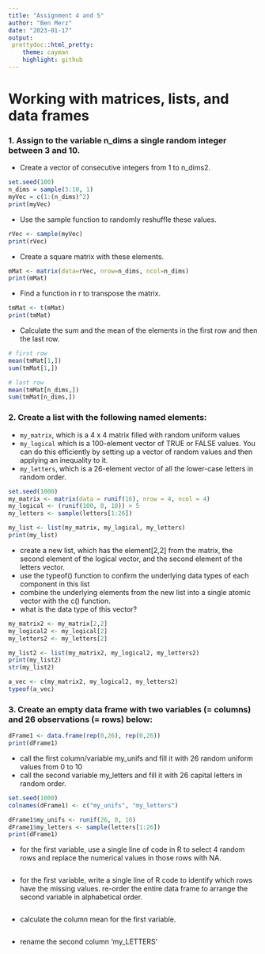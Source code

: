 ```yaml
---
title: "Assignment 4 and 5"
author: "Ben Merz"
date: "2023-01-17"
output: 
 prettydoc::html_pretty:
    theme: cayman
    highlight: github
---
```


# Working with matrices, lists, and data frames

### 1. Assign to the variable n_dims a single random integer between 3 and 10.
  + Create a vector of consecutive integers from 1 to n_dims2.
  
```r
set.seed(100)
n_dims = sample(3:10, 1)
myVec = c(1:(n_dims)^2)
print(myVec)
```
  + Use the sample function to randomly reshuffle these values.
```r
rVec <- sample(myVec)
print(rVec)
```
  + Create a square matrix with these elements.
```r
mMat <- matrix(data=rVec, nrow=n_dims, ncol=n_dims)
print(mMat)
```
  + Find a function in r to transpose the matrix.
```r
tmMat <- t(mMat)
print(tmMat)
```
  + Calculate the sum and the mean of the elements in the first row and then the last row.
```r
# first row
mean(tmMat[1,])
sum(tmMat[1,])

# last row
mean(tmMat[n_dims,])
sum(tmMat[n_dims,])
```
### 2. Create a list with the following named elements:
  + `my_matrix`, which is a 4 x 4 matrix filled with random uniform values
  + `my_logical` which is a 100-element vector of TRUE or FALSE values. You can do this efficiently by setting up a vector of random values and then applying an inequality to it.
  + `my_letters`, which is a 26-element vector of all the lower-case letters in random order.
```r
set.seed(1000)
my_matrix <- matrix(data = runif(16), nrow = 4, ncol = 4)
my_logical <- (runif(100, 0, 10)) > 5
my_letters <- sample(letters[1:26])

my_list <- list(my_matrix, my_logical, my_letters)
print(my_list)
```
  + create a new list, which has the element[2,2] from the matrix, the second element of the logical vector, and the second element of the letters vector.
  + use the typeof() function to confirm the underlying data types of each component in this list
  + combine the underlying elements from the new list into a single atomic vector with the c() function.
  + what is the data type of this vector?
```r
my_matrix2 <- my_matrix[2,2]
my_logical2 <- my_logical[2]
my_letters2 <- my_letters[2]

my_list2 <- list(my_matrix2, my_logical2, my_letters2)
print(my_list2)
str(my_list2)

a_vec <- c(my_matrix2, my_logical2, my_letters2)
typeof(a_vec)
```
### 3. Create an empty data frame with two variables (= columns) and 26 observations (= rows) below:
```r
dFrame1 <- data.frame(rep(0,26), rep(0,26))
print(dFrame1)
```
  + call the first column/variable my_unifs and fill it with 26 random uniform values from 0 to 10
  + call the second variable my_letters and fill it with 26 capital letters in random order.
```r
set.seed(1000)
colnames(dFrame1) <- c("my_unifs", "my_letters")

dFrame1$my_unifs <- runif(26, 0, 10)
dFrame1$my_letters <- sample(letters[1:26])
print(dFrame1)
```
  + for the first variable, use a single line of code in R to select 4 random rows and replace the numerical values in those rows with NA.
```r

```
  + for the first variable, write a single line of R code to identify which rows have the missing values.
re-order the entire data frame to arrange the second variable in alphabetical order.
```r

```
  + calculate the column mean for the first variable.
```r

```
  + rename the second column ‘my_LETTERS’
```r

```








